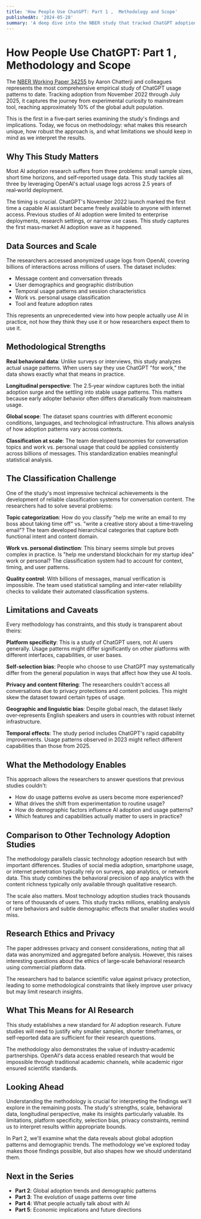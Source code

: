 ```yaml
---
title: 'How People Use ChatGPT: Part 1 ,  Methodology and Scope'
publishedAt: '2024-05-28'
summary: 'A deep dive into the NBER study that tracked ChatGPT adoption from launch to 10% global penetration. What the methodology reveals about AI adoption research and why this study matters.'
---
```


# How People Use ChatGPT: Part 1 ,  Methodology and Scope

The <a href="https://www.nber.org/papers/w34255" target="_blank" rel="noopener noreferrer">NBER Working Paper 34255</a> by Aaron Chatterji and colleagues represents the most comprehensive empirical study of ChatGPT usage patterns to date. Tracking adoption from November 2022 through July 2025, it captures the journey from experimental curiosity to mainstream tool, reaching approximately 10% of the global adult population.

This is the first in a five‑part series examining the study's findings and implications. Today, we focus on methodology: what makes this research unique, how robust the approach is, and what limitations we should keep in mind as we interpret the results.

## Why This Study Matters

Most AI adoption research suffers from three problems: small sample sizes, short time horizons, and self‑reported usage data. This study tackles all three by leveraging OpenAI's actual usage logs across 2.5 years of real‑world deployment.

The timing is crucial. ChatGPT's November 2022 launch marked the first time a capable AI assistant became freely available to anyone with internet access. Previous studies of AI adoption were limited to enterprise deployments, research settings, or narrow use cases. This study captures the first mass‑market AI adoption wave as it happened.

## Data Sources and Scale

The researchers accessed anonymized usage logs from OpenAI, covering billions of interactions across millions of users. The dataset includes:

- Message content and conversation threads
- User demographics and geographic distribution  
- Temporal usage patterns and session characteristics
- Work vs. personal usage classification
- Tool and feature adoption rates

This represents an unprecedented view into how people actually use AI in practice, not how they think they use it or how researchers expect them to use it.

## Methodological Strengths

**Real behavioral data**: Unlike surveys or interviews, this study analyzes actual usage patterns. When users say they use ChatGPT "for work," the data shows exactly what that means in practice.

**Longitudinal perspective**: The 2.5‑year window captures both the initial adoption surge and the settling into stable usage patterns. This matters because early adopter behavior often differs dramatically from mainstream usage.

**Global scope**: The dataset spans countries with different economic conditions, languages, and technological infrastructure. This allows analysis of how adoption patterns vary across contexts.

**Classification at scale**: The team developed taxonomies for conversation topics and work vs. personal usage that could be applied consistently across billions of messages. This standardization enables meaningful statistical analysis.

## The Classification Challenge

One of the study's most impressive technical achievements is the development of reliable classification systems for conversation content. The researchers had to solve several problems:

**Topic categorization**: How do you classify "help me write an email to my boss about taking time off" vs. "write a creative story about a time‑traveling email"? The team developed hierarchical categories that capture both functional intent and content domain.

**Work vs. personal distinction**: This binary seems simple but proves complex in practice. Is "help me understand blockchain for my startup idea" work or personal? The classification system had to account for context, timing, and user patterns.

**Quality control**: With billions of messages, manual verification is impossible. The team used statistical sampling and inter‑rater reliability checks to validate their automated classification systems.

## Limitations and Caveats

Every methodology has constraints, and this study is transparent about theirs:

**Platform specificity**: This is a study of ChatGPT users, not AI users generally. Usage patterns might differ significantly on other platforms with different interfaces, capabilities, or user bases.

**Self‑selection bias**: People who choose to use ChatGPT may systematically differ from the general population in ways that affect how they use AI tools.

**Privacy and content filtering**: The researchers couldn't access all conversations due to privacy protections and content policies. This might skew the dataset toward certain types of usage.

**Geographic and linguistic bias**: Despite global reach, the dataset likely over‑represents English speakers and users in countries with robust internet infrastructure.

**Temporal effects**: The study period includes ChatGPT's rapid capability improvements. Usage patterns observed in 2023 might reflect different capabilities than those from 2025.

## What the Methodology Enables

This approach allows the researchers to answer questions that previous studies couldn't:

- How do usage patterns evolve as users become more experienced?
- What drives the shift from experimentation to routine usage?
- How do demographic factors influence AI adoption and usage patterns?
- Which features and capabilities actually matter to users in practice?

## Comparison to Other Technology Adoption Studies

The methodology parallels classic technology adoption research but with important differences. Studies of social media adoption, smartphone usage, or internet penetration typically rely on surveys, app analytics, or network data. This study combines the behavioral precision of app analytics with the content richness typically only available through qualitative research.

The scale also matters. Most technology adoption studies track thousands or tens of thousands of users. This study tracks millions, enabling analysis of rare behaviors and subtle demographic effects that smaller studies would miss.

## Research Ethics and Privacy

The paper addresses privacy and consent considerations, noting that all data was anonymized and aggregated before analysis. However, this raises interesting questions about the ethics of large‑scale behavioral research using commercial platform data.

The researchers had to balance scientific value against privacy protection, leading to some methodological constraints that likely improve user privacy but may limit research insights.

## What This Means for AI Research

This study establishes a new standard for AI adoption research. Future studies will need to justify why smaller samples, shorter timeframes, or self‑reported data are sufficient for their research questions.

The methodology also demonstrates the value of industry‑academic partnerships. OpenAI's data access enabled research that would be impossible through traditional academic channels, while academic rigor ensured scientific standards.

## Looking Ahead

Understanding the methodology is crucial for interpreting the findings we'll explore in the remaining posts. The study's strengths, scale, behavioral data, longitudinal perspective, make its insights particularly valuable. Its limitations, platform specificity, selection bias, privacy constraints, remind us to interpret results within appropriate bounds.

In Part 2, we'll examine what the data reveals about global adoption patterns and demographic trends. The methodology we've explored today makes those findings possible, but also shapes how we should understand them.

## Next in the Series

- **Part 2**: Global adoption trends and demographic patterns
- **Part 3**: The evolution of usage patterns over time  
- **Part 4**: What people actually talk about with AI
- **Part 5**: Economic implications and future directions

